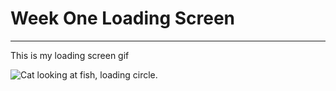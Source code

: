 






<Meta title="Week One Loading Screen" />






# Week One Loading Screen

------------------------------------------



This is my loading screen gif


<Canvas>    
<img src ={catLoadingScreen} alt="Cat looking at fish, loading circle."/>
</Canvas>